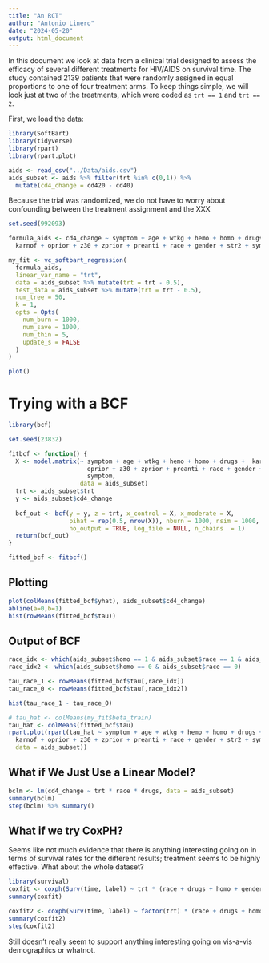 ```yaml
---
title: "An RCT"
author: "Antonio Linero"
date: "2024-05-20"
output: html_document
---
```


In this document we look at data from a clinical trial designed to assess
the efficacy of several different treatments for HIV/AIDS on survival time.
The study contained 2139 patients that were randomly assigned in equal
proportions to one of four treatment arms. To keep things simple, we will look
just at two of the treatments, which were coded as `trt == 1` and `trt == 2`.

First, we load the data:

```r
library(SoftBart)
library(tidyverse)
library(rpart)
library(rpart.plot)

aids <- read_csv("../Data/aids.csv")
aids_subset <- aids %>% filter(trt %in% c(0,1)) %>% 
  mutate(cd4_change = cd420 - cd40)
```

Because the trial was randomized, we do not have to worry about confounding
between the treatment assignment and the XXX

```r
set.seed(992093)

formula_aids <- cd4_change ~ symptom + age + wtkg + hemo + homo + drugs + 
  karnof + oprior + z30 + zprior + preanti + race + gender + str2 + symptom

my_fit <- vc_softbart_regression(
  formula_aids,
  linear_var_name = "trt",
  data = aids_subset %>% mutate(trt = trt - 0.5),
  test_data = aids_subset %>% mutate(trt = trt - 0.5),
  num_tree = 50,
  k = 1,
  opts = Opts(
    num_burn = 1000,
    num_save = 1000,
    num_thin = 5,
    update_s = FALSE
  )
)
```

```r
plot()
```

# Trying with a BCF

```r
library(bcf) 

set.seed(23832)

fitbcf <- function() {
  X <- model.matrix(~ symptom + age + wtkg + hemo + homo + drugs +  karnof + 
                      oprior + z30 + zprior + preanti + race + gender + str2 + 
                      symptom, 
                    data = aids_subset)
  trt <- aids_subset$trt
  y <- aids_subset$cd4_change
  
  bcf_out <- bcf(y = y, z = trt, x_control = X, x_moderate = X, 
                 pihat = rep(0.5, nrow(X)), nburn = 1000, nsim = 1000, 
                 no_output = TRUE, log_file = NULL, n_chains  = 1)
  return(bcf_out)
}

fitted_bcf <- fitbcf()
```

## Plotting

```r
plot(colMeans(fitted_bcf$yhat), aids_subset$cd4_change)
abline(a=0,b=1)
hist(rowMeans(fitted_bcf$tau))
```

## Output of BCF

```r
race_idx <- which(aids_subset$homo == 1 & aids_subset$race == 1 & aids_subset$drugs == 0)
race_idx2 <- which(aids_subset$homo == 0 & aids_subset$race == 0)

tau_race_1 <- rowMeans(fitted_bcf$tau[,race_idx])
tau_race_0 <- rowMeans(fitted_bcf$tau[,race_idx2])

hist(tau_race_1 - tau_race_0)
```

```r
# tau_hat <- colMeans(my_fit$beta_train)
tau_hat <- colMeans(fitted_bcf$tau)
rpart.plot(rpart(tau_hat ~ symptom + age + wtkg + hemo + homo + drugs + 
  karnof + oprior + z30 + zprior + preanti + race + gender + str2 + symptom, 
  data = aids_subset))
```

## What if We Just Use a Linear Model?

```r
bclm <- lm(cd4_change ~ trt * race * drugs, data = aids_subset)
summary(bclm)
step(bclm) %>% summary()
```

## What if we try CoxPH?

Seems like not much evidence that there is anything interesting going on in
terms of survival rates for the different results; treatment seems to be
highly effective. What about the whole dataset?

```r
library(survival)
coxfit <- coxph(Surv(time, label) ~ trt * (race + drugs + homo + gender), data = aids_subset)
summary(coxfit)

coxfit2 <- coxph(Surv(time, label) ~ factor(trt) * (race + drugs + homo + gender), data = aids)
summary(coxfit2)
step(coxfit2)
```

Still doesn't really seem to support anything interesting going on vis-a-vis 
demographics or whatnot.